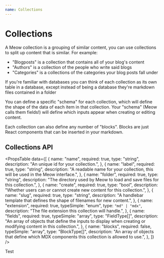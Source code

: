 ```yaml
---
name: Collections
---
```

# Collections

A Meow collection is a grouping of similar content, you can use collections to split up content that is similar. For example:

- "Blogposts" is a collection that contains all of your blog's content
- "Authors" is a collection of the people who write said blogs
- "Categories" is a collections of the categories your blog posts fall under

<Note>

If you're familiar with databases you can think of each collection as its own table in a database, except instead of being a database they're markdown files contained in a folder

</Note>

You can define a specific "schema" for each collection, which will define the shape of the data of each item in that collection. Your "schema" (Meow calls them fields!) will define which inputs appear when creating or editing content.

Each collection can also define any number of "blocks". Blocks are just React components that can be inserted in your markdown.

## Collections API

<PropsTable data={[
 {
   name: "name",
   required: true,
   type: "string",
   description: "An unique id for your collection.",
 },
 {
   name: "label",
   required: true,
   type: "string",
   description: "A readable name for your collection, this will be used in the Meow interface.",
 },
 {
   name: "folder",
   required: true,
   type: "string",
   description: "The directory used by Meow to load and save files for this collection.",
 },
 {
   name: "create",
   required: true,
   type: "bool",
   description: "Whether users can or cannot create new content for this collection.",
 },
 {
   name: "slug",
   required: true,
   type: "string",
   description: "A handlebar template that defines the shape of filenames for new content.",
 },
 {
   name: "extension",
   required: true,
   typeSimple: "enum",
   type: `"md" | "mdx"`,
   description: "The file extension this collection will handle.",
 },
 {
   name: "fields",
   required: true,
   typeSimple: "array",
   type: "FieldType[]",
   description: "An array of objects that define the inputs to display when creating or modifying content in this collection.",
 },
 {
   name: "blocks",
   required: false,
   typeSimple: "array",
   type: "BlockType[]",
   description: "An array of objects that define which MDX components this collection is allowed to use.",
 },
]} />

Test


